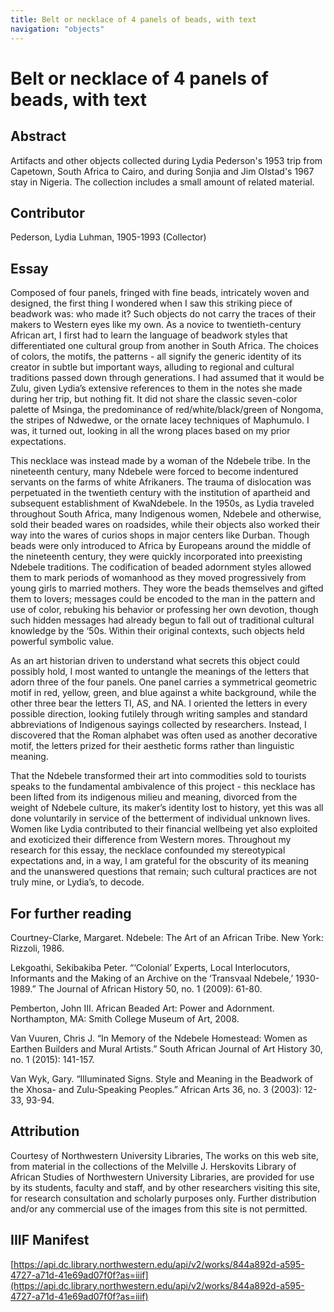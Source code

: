 ```yaml
---
title: Belt or necklace of 4 panels of beads, with text
navigation: "objects"
---
```

# Belt or necklace of 4 panels of beads, with text
## Abstract
Artifacts and other objects collected during Lydia Pederson's 1953 trip from Capetown, South Africa to Cairo, and during Sonjia and Jim Olstad's 1967 stay in Nigeria. The collection includes a small amount of related material.
<Viewer iiifContent="https://api.dc.library.northwestern.edu/api/v2/works/844a892d-a595-4727-a71d-41e69ad07f0f?as=iiif" />

## Contributor
Pederson, Lydia Luhman, 1905-1993 (Collector)
## Essay
Composed of four panels, fringed with fine beads, intricately woven and designed, the first thing I wondered when I saw this striking piece of beadwork was: who made it? Such objects do not carry the traces of their makers to Western eyes like my own. As a novice to twentieth-century African art, I first had to learn the language of beadwork styles that differentiated one cultural group from another in South Africa. The choices of colors, the motifs, the patterns - all signify the generic identity of its creator in subtle but important ways, alluding to regional and cultural traditions passed down through generations. I had assumed that it would be Zulu, given Lydia’s extensive references to them in the notes she made during her trip, but nothing fit. It did not share the classic seven-color palette of Msinga, the predominance of red/white/black/green of Nongoma, the stripes of Ndwedwe, or the ornate lacey techniques of Maphumulo. I was, it turned out, looking in all the wrong places based on my prior expectations. 

This necklace was instead made by a woman of the Ndebele tribe. In the nineteenth century, many Ndebele were forced to become indentured servants on the farms of white Afrikaners. The trauma of dislocation was perpetuated in the twentieth century with the institution of apartheid and subsequent establishment of KwaNdebele. In the 1950s, as Lydia traveled throughout South Africa, many Indigenous women, Ndebele and otherwise, sold their beaded wares on roadsides, while their objects also worked their way into the wares of curios shops in major centers like Durban. Though beads were only introduced to Africa by Europeans around the middle of the nineteenth century, they were quickly incorporated into preexisting Ndebele traditions. The codification of beaded adornment styles allowed them to mark periods of womanhood as they moved progressively from young girls to married mothers. They wore the beads themselves and gifted them to lovers; messages could be encoded to the man in the pattern and use of color, rebuking his behavior or professing her own devotion, though such hidden messages had already begun to fall out of traditional cultural knowledge by the ‘50s. Within their original contexts, such objects held powerful symbolic value.

As an art historian driven to understand what secrets this object could possibly hold, I most wanted to untangle the meanings of the letters that adorn three of the four panels. One panel carries a symmetrical geometric motif in red, yellow, green, and blue against a white background, while the other three bear the letters TI, AS, and NA. I oriented the letters in every possible direction, looking futilely through writing samples and standard abbreviations of Indigenous sayings collected by researchers. Instead, I discovered that the Roman alphabet was often used as another decorative motif, the letters prized for their aesthetic forms rather than linguistic meaning. 

That the Ndebele transformed their art into commodities sold to tourists speaks to the fundamental ambivalence of this project - this necklace has been lifted from its indigenous milieu and meaning, divorced from the weight of Ndebele culture, its maker’s identity lost to history, yet this was all done voluntarily in service of the betterment of individual unknown lives. Women like Lydia contributed to their financial wellbeing yet also exploited and exoticized their difference from Western mores. Throughout my research for this essay, the necklace confounded my stereotypical expectations and, in a way, I am grateful for the obscurity of its meaning and the unanswered questions that remain; such cultural practices are not truly mine, or Lydia’s, to decode. 
## For further reading
Courtney-Clarke, Margaret. Ndebele: The Art of an African Tribe. New York: Rizzoli, 1986.

Lekgoathi, Sekibakiba Peter. “‘Colonial’ Experts, Local Interlocutors, Informants and the Making of an Archive on the ‘Transvaal Ndebele,’ 1930-1989.” The Journal of African History 50, no. 1 (2009): 61-80.

Pemberton, John III. African Beaded Art: Power and Adornment. Northampton, MA: Smith College Museum of Art, 2008.

Van Vuuren, Chris J. “In Memory of the Ndebele Homestead: Women as Earthen Builders and Mural Artists.” South African Journal of Art History 30, no. 1 (2015): 141-157.

Van Wyk, Gary. “Illuminated Signs. Style and Meaning in the Beadwork of the Xhosa- and Zulu-Speaking Peoples.” African Arts 36, no. 3 (2003): 12-33, 93-94.
## Attribution
Courtesy of Northwestern University Libraries, The works on this web site, from material in the collections of the Melville J. Herskovits Library of African Studies of Northwestern University Libraries, are provided for use by its students, faculty and staff, and by other researchers visiting this site, for research consultation and scholarly purposes only. Further distribution and/or any commercial use of the images from this site is not permitted.
## IIIF Manifest
[https://api.dc.library.northwestern.edu/api/v2/works/844a892d-a595-4727-a71d-41e69ad07f0f?as=iiif](https://api.dc.library.northwestern.edu/api/v2/works/844a892d-a595-4727-a71d-41e69ad07f0f?as=iiif)